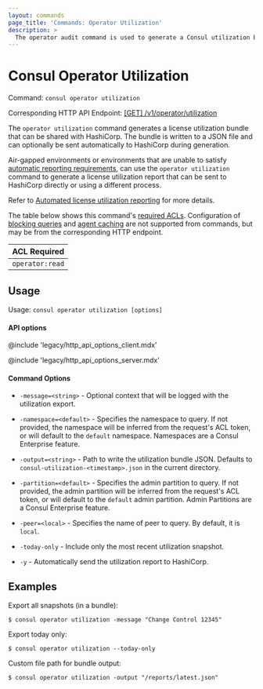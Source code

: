 ```yaml
---
layout: commands
page_title: 'Commands: Operator Utilization'
description: >
  The operator audit command is used to generate a Consul utilization bundle for license reporting.
---
```


# Consul Operator Utilization

Command: `consul operator utilization`

Corresponding HTTP API Endpoint: [\[GET\] /v1/operator/utilization](/consul/api-docs/operator/utilization)

<EnterpriseAlert />

The `operator utilization` command generates a license utilization bundle that can be shared with HashiCorp. The bundle is written to a JSON file and can optionally be sent automatically to HashiCorp during generation. 

Air-gapped environments or environments that are unable to satisfy [automatic reporting requirements](/consul/docs/enterprise/license/reporting#requirements), can use the `operator utilization` command to generate a license utilization report that can be sent to HashiCorp directly or using a different process.

Refer to [Automated license utilization reporting](/consul/docs/enterprise/license/reporting) for more details.

The table below shows this command's [required ACLs](/consul/api-docs/api-structure#authentication). Configuration of
[blocking queries](/consul/api-docs/features/blocking) and [agent caching](/consul/api-docs/features/caching)
are not supported from commands, but may be from the corresponding HTTP endpoint.

| ACL Required     |
| ---------------- |
| `operator:read`  |

## Usage

Usage: `consul operator utilization [options]`

#### API options

@include 'legacy/http_api_options_client.mdx'

@include 'legacy/http_api_options_server.mdx'

#### Command Options 

- `-message=<string>` - Optional context that will be logged with the utilization export.

- `-namespace=<default>` - Specifies the namespace to query. If not provided, the namespace will be inferred from the request's ACL token, or will default to the `default` namespace. Namespaces are a Consul Enterprise feature.

- `-output=<string>` - Path to write the utilization bundle JSON. Defaults to `consul-utilization-<timestamp>.json` in the current directory.

- `-partition=<default>` - Specifies the admin partition to query. If not provided, the admin partition will be inferred from the request's ACL token, or will default to the `default` admin partition. Admin Partitions are a Consul Enterprise feature.

- `-peer=<local>` - Specifies the name of peer to query. By default, it is `local`.

- `-today-only` - Include only the most recent utilization snapshot.

- `-y` - Automatically send the utilization report to HashiCorp.

## Examples

Export all snapshots (in a bundle):

```shell-session
$ consul operator utilization -message "Change Control 12345"
```

Export today only:

```shell-session
$ consul operator utilization --today-only
```

Custom file path for bundle output:

```shell-session
$ consul operator utilization -output "/reports/latest.json"
```
